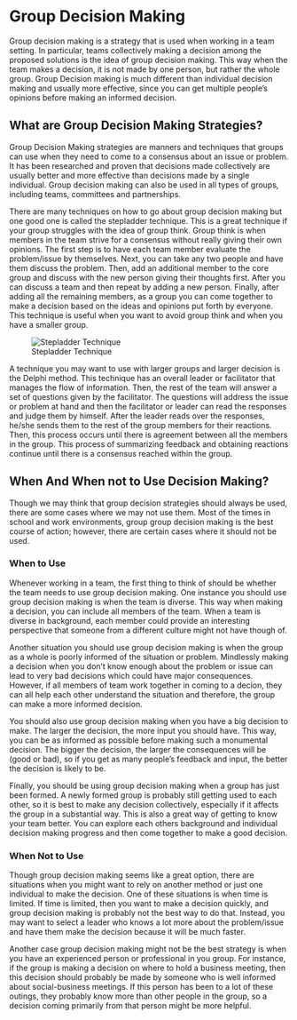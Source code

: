 # Group Decision Making {#team2}

Group decision making is a strategy that is used when working in a team setting. In particular, teams collectively making a decision among the proposed solutions is the idea of group decision making. This way when the team makes a decision, it is not made by one person, but rather the whole group. Group Decision making is much different than individual decision making and usually more effective, since you can get multiple people's opinions before making an informed decision.

## What are Group Decision Making Strategies?

Group Decision Making strategies are manners and techniques that groups can use when they need to come to a consensus about an issue or problem. It has been researched and proven that decisions made collectively are usually better and more effective than decisions made by a single individual. Group decision making can also be used in all types of groups, including teams, committees and partnerships. 

There are many techniques on how to go about group decision making but one good one is called the stepladder technique. This is a great technique if your group struggles with the idea of group think. Group think is when members in the team strive for a consensus without really giving their own opinions. The first step is to have each team member evaluate the problem/issue by themselves. Next, you can take any two people and have them discuss the problem. Then, add an additional member to the core group and discuss with the new person giving their thoughts first. After you can discuss a team and then repeat by adding a new person. Finally, after adding all the remaining members, as a group you can come together to make a decision based on the ideas and opinions put forth by everyone. This technique is useful when you want to avoid group think and when you have a smaller group.

![Stepladder Technique](https://i.ytimg.com/vi/XQh521qoJ9c/maxresdefault.jpg)

A technique you may want to use with larger groups and larger decision is the Delphi method. This technique has an overall leader or facilitator that manages the flow of information. Then, the rest of the team will answer a set of questions given by the facilitator. The questions will address the issue or problem at hand and then the facilitator or leader can read the responses and judge them by himself. After the leader reads over the responses, he/she sends them to the rest of the group members for their reactions. Then, this process occurs until there is agreement between all the members in the group. This process of summarizing feedback and obtaining reactions continue until there is a consensus reached within the group.

## When And When not to Use Decision Making?

Though we may think that group decision strategies should always be used, there are some cases where we may not use them. Most of the times in school and work environments, group group decision making is the best course of action; however, there are certain cases where it should not be used.

### When to Use

Whenever working in a team, the first thing to think of should be whether the team needs to use group decision making. One instance you should use group decision making is when the team is diverse. This way when making a decision, you can include all members of the team. When a team is diverse in background, each member could provide an interesting perspective that someone from a different culture might not have though of.

Another situation you should use group decision making is when the group as a whole is poorly informed of the situation or problem. Mindlessly making a decision when you don't know enough about the problem or issue can lead to very bad decisions which could have major consequences. However, if all members of team work together in coming to a decion, they can all help each other understand the situation and therefore, the group can make a more informed decision.

You should also use group decision making when you have a big decision to make. The larger the decision, the more input you should have. This way, you can be as informed as possible before making such a monumental decision. The bigger the decision, the larger the consequences will be (good or bad), so if you get as many people's feedback and input, the better the decision is likely to be.

Finally, you should be using group decision making when a group has just been formed. A newly formed group is probably still getting used to each other, so it is best to make any decision collectively, especially if it affects the group in a substantial way. This is also a great way of getting to know your team better. You can explore each others background and individual decision making progress and then come together to make a good decision.

### When Not to Use

Though group decision making seems like a great option, there are situations when you might want to rely on another method or just one individual to make the decision. One of these situations is when time is limited. If time is limited, then you want to make a decision quickly, and group decision making is probably not the best way to do that. Instead, you may want to select a leader who knows a lot more about the problem/issue and have them make the decision because it will be much faster.

Another case group decision making might not be the best strategy is when you have an experienced person or professional in you group. For instance, if the group is making a decision on where to hold a business meeting, then this decision should probably be made by someone who is well informed about social-business meetings. If this person has been to a lot of these outings, they probably know more than other people in the group, so a decision coming primarily from that person might be more helpful.

